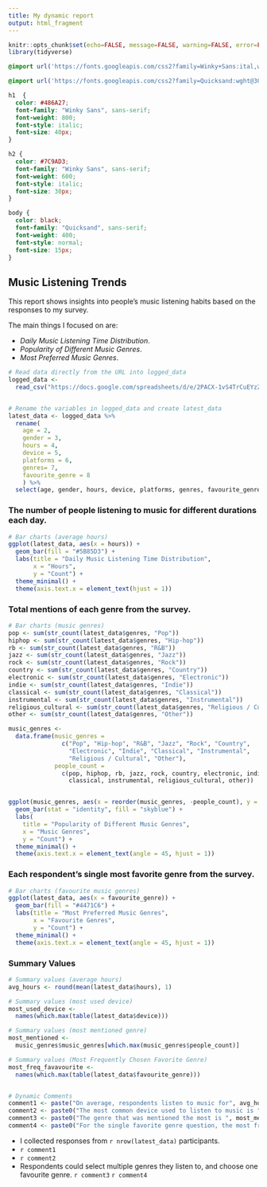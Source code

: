 ```yaml
---
title: My dynamic report
output: html_fragment
---
```


```r
knitr::opts_chunk$set(echo=FALSE, message=FALSE, warning=FALSE, error=FALSE)
library(tidyverse)
```

```css
@import url('https://fonts.googleapis.com/css2?family=Winky+Sans:ital,wght@0,300..900;1,300..900&display=swap');

@import url('https://fonts.googleapis.com/css2?family=Quicksand:wght@300..700&family=Winky+Sans:ital,wght@1,800&display=swap');

h1  {
  color: #486A27;
  font-family: "Winky Sans", sans-serif;
  font-weight: 800;
  font-style: italic;
  font-size: 40px;
}

h2 {
  color: #7C9AD3;
  font-family: "Winky Sans", sans-serif;
  font-weight: 600;
  font-style: italic;
  font-size: 30px;
}

body {
  color: black;
  font-family: "Quicksand", sans-serif;
  font-weight: 400;
  font-style: normal;
  font-size: 15px;
}

```


## Music Listening Trends

 This report shows insights into people's music listening habits based on the responses to my survey.
 
 The main things I focused on are:
 
 - *Daily Music Listening Time Distribution*.
 - *Popularity of Different Music Genres*.
 - *Most Preferred Music Genres*.
 

```r
# Read data directly from the URL into logged_data
logged_data <- 
  read_csv("https://docs.google.com/spreadsheets/d/e/2PACX-1vS4TrCuEYzZOF2AOezbqeyKbJcDjsV_UYuGDRWR3HNTqFwZqzqgcmnHjwtbA-QPAQmKVsq-RXhsLfDV/pub?gid=769878342&single=true&output=csv")


# Rename the variables in logged_data and create latest_data
latest_data <- logged_data %>% 
  rename(
    age = 2,
    gender = 3,
    hours = 4,
    device = 5,
    platforms = 6,
    genres= 7,
    favourite_genre = 8
    ) %>%
  select(age, gender, hours, device, platforms, genres, favourite_genre)
```



### The number of people listening to music for different durations each day.
```r
# Bar charts (average hours)
ggplot(latest_data, aes(x = hours)) +
  geom_bar(fill = "#5B85D3") +
  labs(title = "Daily Music Listening Time Distribution",
       x = "Hours",
       y = "Count") +
  theme_minimal() +
  theme(axis.text.x = element_text(hjust = 1)) 
```


### Total mentions of each genre from the survey.
```r
# Bar charts (music genres)
pop <- sum(str_count(latest_data$genres, "Pop"))
hiphop <- sum(str_count(latest_data$genres, "Hip-hop"))
rb <- sum(str_count(latest_data$genres, "R&B"))
jazz <- sum(str_count(latest_data$genres, "Jazz"))
rock <- sum(str_count(latest_data$genres, "Rock"))
country <- sum(str_count(latest_data$genres, "Country"))
electronic <- sum(str_count(latest_data$genres, "Electronic"))
indie <- sum(str_count(latest_data$genres, "Indie"))
classical <- sum(str_count(latest_data$genres, "Classical"))
instrumental <- sum(str_count(latest_data$genres, "Instrumental"))
religious_cultural <- sum(str_count(latest_data$genres, "Religious / Cultural"))
other <- sum(str_count(latest_data$genres, "Other"))

music_genres <- 
  data.frame(music_genres = 
               c("Pop", "Hip-hop", "R&B", "Jazz", "Rock", "Country", 
                 "Electronic", "Indie", "Classical", "Instrumental", 
                 "Religious / Cultural", "Other"), 
             people_count = 
               c(pop, hiphop, rb, jazz, rock, country, electronic, indie, 
                 classical, instrumental, religious_cultural, other))


ggplot(music_genres, aes(x = reorder(music_genres, -people_count), y = people_count)) + 
  geom_bar(stat = "identity", fill = "skyblue") +
  labs(
    title = "Popularity of Different Music Genres",
    x = "Music Genres",
    y = "Count") +
  theme_minimal() +
  theme(axis.text.x = element_text(angle = 45, hjust = 1)) 
```



### Each respondent's single most favorite genre from the survey.
```r
# Bar charts (favourite music genres)
ggplot(latest_data, aes(x = favourite_genre)) +
  geom_bar(fill = "#4471C6") +
  labs(title = "Most Preferred Music Genres",
       x = "Favourite Genres",
       y = "Count") +
  theme_minimal() +
  theme(axis.text.x = element_text(angle = 45, hjust = 1)) 
```


### Summary Values
```r
# Summary values (average hours)
avg_hours <- round(mean(latest_data$hours), 1)

# Summary values (most used device)
most_used_device <-
  names(which.max(table(latest_data$device)))

# Summary values (most mentioned genre)
most_mentioned <- 
  music_genres$music_genres[which.max(music_genres$people_count)]

# Summary values (Most Frequently Chosen Favorite Genre)
most_freq_favavourite <- 
  names(which.max(table(latest_data$favourite_genre)))


# Dynamic Comments
comment1 <- paste("On average, respondents listen to music for", avg_hours, "hours per day.")
comment2 <- paste0("The most common device used to listen to music is ", most_used_device, ".")
comment3 <- paste0("The genre that was mentioned the most is ", most_mentioned, ", indicating it is the most popular genre overall.")
comment4 <- paste0("For the single favorite genre question, the most frequently chosen one was ", most_freq_favavourite, ".")


```


- I collected responses from `r nrow(latest_data)` participants.
- `r comment1`
- `r comment2`
- Respondents could select multiple genres they listen to, and choose one favourite genre.
`r comment3`
`r comment4`

